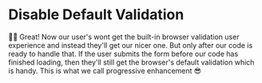 # Disable Default Validation

👨‍💼 Great! Now our user's wont get the built-in browser validation user
experience and instead they'll get our nicer one. But only after our code is
ready to handle that. If the user submits the form before our code has finished
loading, then they'll still get the browser's default validation which is handy.
This is what we call progressive enhancement 😎
